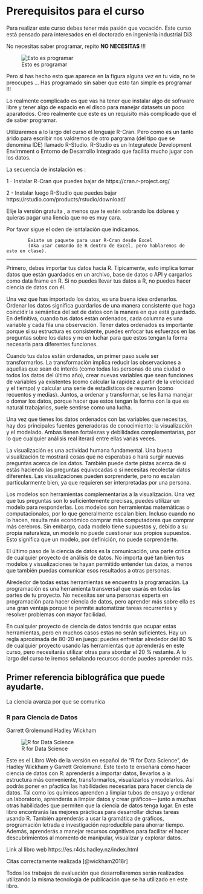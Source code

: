 # Prerequisitos para el curso


Para realizar este curso debes tener más pasión que vocación.
Este curso está pensado para interesados en el doctorado en ingeniería industrial Di3

No necesitas saber programar, repito **NO NECESITAS** !!!

![Esto es programar](data-science.png)

Pero si has hecho esto que aparece en la figura alguna vez en tu vida, no te preocupes ...
Has programado sin saber que esto tan simple es programar !!!

Lo realmente complicado es que vas ha tener que instalar algo de sofrware libre y tener algo de espacio en el disco para manejar datasets un poco aparatodos.
Creo realmente que este es un requisito más complicado que el de saber programar.

Utilizaremos a lo largo del curso el lenguaje R-Cran. Pero como es un tanto árido para escribir nos valdremos de otro pargrama (del tipo que se denomina IDE) llamado R-Studio.
R-Studio es un Integratede Development Envirnment o Entorno de Desarrollo Integrado que facilita mucho jugar con los datos.

La secuencia de instalación es :

1 - Instalar R-Cran que puedes bajar de https://cran.r-project.org/

2 - Instalar luego R-Studio que puedes bajar https://rstudio.com/products/rstudio/download/

Elije la versión gratuita , a menos que te estén sobrando los dólares y quieras pagar una liencia que no es muy cara.

Por favor sigue el oden de isntalación que indicamos.

			Existe un paquete para usar R-Cran desde Excel 
			(Aka usar comando de R dentro de Excel, pero hablaremos de esto en clase).

<hr>


Primero, debes importar tus datos hacia R. Típicamente, esto implica tomar datos que están guardados en un archivo, base de datos o API y cargarlos como data frame en R. Si no puedes llevar tus datos a R, no puedes hacer ciencia de datos con él.

Una vez que has importado los datos, es una buena idea ordenarlos. Ordenar los datos significa guardarlos de una manera consistente que haga coincidir la semántica del set de datos con la manera en que está guardado. En definitiva, cuando tus datos están ordenados, cada columna es una variable y cada fila una observación. Tener datos ordenados es importante porque si su estructura es consistente, puedes enfocar tus esfuerzos en las preguntas sobre los datos y no en luchar para que estos tengan la forma necesaria para diferentes funciones.

Cuando tus datos están ordenados, un primer paso suele ser transformarlos. La transformación implica reducir las observaciones a aquellas que sean de interés (como todas las personas de una ciudad o todos los datos del último año), crear nuevas variables que sean funciones de variables ya existentes (como calcular la rapidez a partir de la velocidad y el tiempo) y calcular una serie de estadísticos de resumen (como recuentos y medias). Juntos, a ordenar y transformar, se les llama manejar o domar los datos, porque hacer que estos tengan la forma con la que es natural trabajarlos, suele sentirse como una lucha.

Una vez que tienes los datos ordenados con las variables que necesitas, hay dos principales fuentes generadoras de conocimiento: la visualización y el modelado. Ambas tienen fortalezas y debilidades complementarias, por lo que cualquier análisis real iterará entre ellas varias veces.

La visualización es una actividad humana fundamental. Una buena visualización te mostrará cosas que no esperabas o hará surgir nuevas preguntas acerca de los datos. También puede darte pistas acerca de si estás haciendo las preguntas equivocadas o si necesitas recolectar datos diferentes. Las visualizaciones pueden sorprenderte, pero no escalan particularmente bien, ya que requieren ser interpretadas por una persona.

Los modelos son herramientas complementarias a la visualización. Una vez que tus preguntas son lo suficientemente precisas, puedes utilizar un modelo para responderlas. Los modelos son herramientas matemáticas o computacionales, por lo que generalmente escalan bien. Incluso cuando no lo hacen, resulta más económico comprar más computadores que comprar más cerebros. Sin embargo, cada modelo tiene supuestos y, debido a su propia naturaleza, un modelo no puede cuestionar sus propios supuestos. Esto significa que un modelo, por definición, no puede sorprenderte.

El último paso de la ciencia de datos es la comunicación, una parte crítica de cualquier proyecto de análisis de datos. No importa qué tan bien tus modelos y visualizaciones te hayan permitido entender tus datos, a menos que también puedas comunicar esos resultados a otras personas.

Alrededor de todas estas herramientas se encuentra la programación. La programación es una herramienta transversal que usarás en todas las partes de tu proyecto. No necesitas ser una personas experta en programación para hacer ciencia de datos, pero aprender más sobre ella es una gran ventaja porque te permite automatizar tareas recurrentes y resolver problemas con mayor facilidad.

En cualquier proyecto de ciencia de datos tendrás que ocupar estas herramientas, pero en muchos casos estas no serán suficientes. Hay un regla aproximada de 80-20 en juego: puedes enfrentar alrededor del 80 % de cualquier proyecto usando las herramientas que aprenderás en este curso, pero necesitarás utilizar otras para abordar el 20 % restante. A lo largo del curso te iremos señalando recursos donde puedes aprender más.



## Primer referencia biblográfica que puede ayudarte.

La ciencia avanza por que se comunica

### R para Ciencia de Datos

Garrett Grolemund  Hadley Wickham

![R for Data Science](RforD.png)


Este es el Libro Web de la versión en español de “R for Data Science”, de Hadley Wickham y Garrett Grolemund. Este texto te enseñará cómo hacer ciencia de datos con R: aprenderás a importar datos, llevarlos a la estructura más conveniente, transformarlos, visualizarlos y modelarlos. Así podrás poner en pŕactica las habilidades necesarias para hacer ciencia de datos. Tal como los químicos aprenden a limpiar tubos de ensayo y ordenar un laboratorio, aprenderás a limpiar datos y crear gráficos— junto a muchas otras habilidades que permiten que la ciencia de datos tenga lugar. En este libro encontrarás las mejores prácticas para desarrollar dichas tareas usando R. También aprenderás a usar la gramática de gráficos, programación letrada e investigación reproducible para ahorrar tiempo. Además, aprenderás a manejar recursos cognitivos para facilitar el hacer descubrimientos al momento de manipular, visualizar y explorar datos.

 Link al libro web https://es.r4ds.hadley.nz/index.html

Citas correctamente realizada
[@wickham2018r]

Todos los trabajos de evaluación que desarrollaremos serán realizados utilizando la misma tecnología de publicación que se ha utilizado en este libro.


